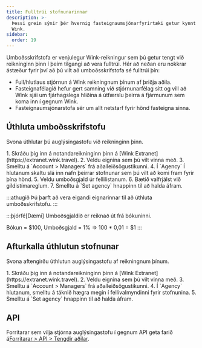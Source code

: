 ```yaml
---
title: Fulltrúi stofnunarinnar
description: >-
  Þessi grein sýnir þér hvernig fasteignaumsjónarfyrirtæki getur kynnt eignir á
  Wink.
sidebar:
  order: 19
---
```


Umboðsskrifstofa er venjulegur Wink-reikningur sem þú getur tengt við reikninginn þinn í þeim tilgangi að vera fulltrúi. Hér að neðan eru nokkrar ástæður fyrir því að þú vilt að umboðsskrifstofa sé fulltrúi þín:

* Full/hlutlaus stjórnun á Wink reikningnum þínum af þriðja aðila.
* Fasteignafélagið hefur gert samning við stjórnunarfélag sitt og vill að Wink sjái um fjárhagslega hliðina á útfærslu þeirra á fjármunum sem koma inn í gegnum Wink.
* Fasteignaumsjónarstofa sér um allt netstarf fyrir hönd fasteigna sinna.

## Úthluta umboðsskrifstofu

Svona úthlutar þú auglýsingastofu við reikninginn þinn.

<Steps>
  1. Skráðu þig inn á notandareikninginn þinn á [Wink Extranet](https://extranet.wink.travel).
  2. Veldu eignina sem þú vilt vinna með.
  3. Smelltu á `Account > Managers` frá aðalleiðsögustikunni.
  4. Í `Agency` Í hlutanum skaltu slá inn nafn þeirrar stofnunar sem þú vilt að komi fram fyrir þína hönd.
  5. Veldu umboðsgjald úr fellilistanum.
  6. Bætið valfrjálst við gildistímareglum.
  7. Smelltu á `Set agency` hnappinn til að halda áfram.
</Steps>


:::athugið
Þú þarft að vera eigandi eignarinnar til að úthluta umboðsskrifstofu.
:::

:::þjórfé\[Dæmi]
Umboðsgjaldið er reiknað út frá bókuninni.

Bókun = $100, Umboðsgjald = 1% => 100 \* 0,01 = $1
:::

## Afturkalla úthlutun stofnunar

Svona aftengirðu úthlutun auglýsingastofu af reikningnum þínum.

<Steps>
  1. Skráðu þig inn á notandareikninginn þinn á [Wink Extranet](https://extranet.wink.travel).
  2. Veldu eignina sem þú vilt vinna með.
  3. Smelltu á `Account > Managers` frá aðalleiðsögustikunni.
  4. Í `Agency` hlutanum, smelltu á <Badge text="x" variant="danger" size="small" /> táknið hægra megin í fellivalmyndinni fyrir stofnunina.
  5. Smelltu á `Set agency` hnappinn til að halda áfram.
</Steps>


## API

Forritarar sem vilja stjórna auglýsingastofu í gegnum API geta farið á[Forritarar > API > Tengdir aðilar](/developers/apis/#affiliate-api).

